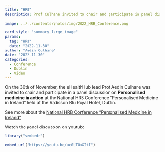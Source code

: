 ```yaml
---
title: "HRB"
description: Prof Culhane invited to chair and participate in panel discussion at the National HRB Conference "Personalised Medicine in Ireland"  
 
image: ../../contents/photos/img/2022_HRB_Conference.png

card_style: "summary_large_image"
params:
  tag: "HRB"
  date: "2022-11-30"
author: "Aedin Culhane"
date: "2022-11-30"
categories:
  - Conference
  - Dublin
  - Video
---
```


On the 30th of November, the eHealthHub lead Prof Aedin Culhane was invited to chair and participate in a panel discussion on **Personalised medicine in action** at the National HRB Conference "Personalised Medicine in Ireland" held at the Radisson Blu Royal Hotel, Dublin.

See more about the [National HRB Conference "Personalised Medicine in Ireland"](https://www.hrb.ie/news/events/archives/personalised-medicine/)

Watch the panel discussion on youtube

```r
library("vembedr")

embed_url("https://youtu.be/uc0LTOxXItI")
```
